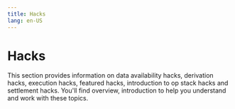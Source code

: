 ```yaml
---
title: Hacks
lang: en-US
---
```



# Hacks

This section provides information on data availability hacks, derivation hacks, execution hacks, featured hacks, introduction to op stack hacks and settlement hacks. You'll find overview, introduction to help you understand and work with these topics.

<Cards>
  <Card title="Data availability hacks" href="/builders/chain-operators/hacks/data-availability" />
  <Card title="Derivation hacks" href="/builders/chain-operators/hacks/derivation" />
  <Card title="Execution hacks" href="/builders/chain-operators/hacks/execution" />
  <Card title="Featured hacks" href="/builders/chain-operators/hacks/featured-hacks" />
  <Card title="Introduction to op stack hacks" href="/builders/chain-operators/hacks/overview" />
  <Card title="Settlement hacks" href="/builders/chain-operators/hacks/settlement" />
</Cards>